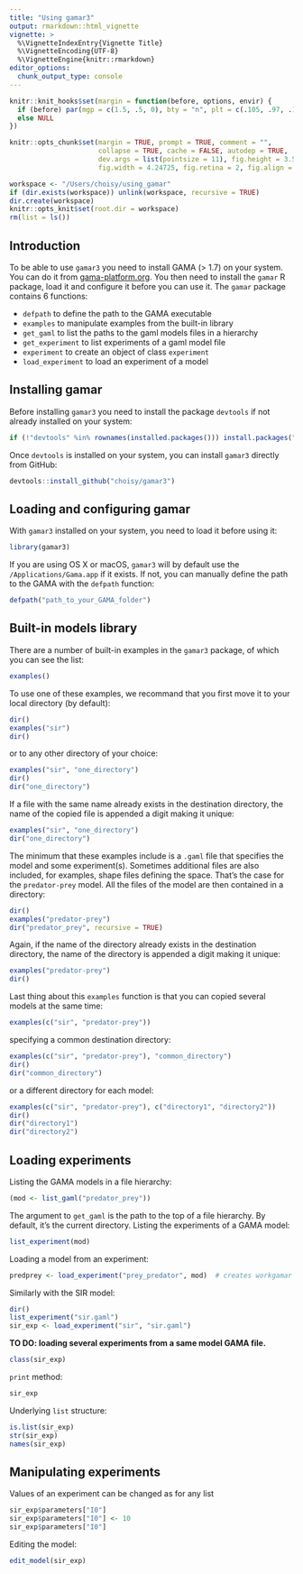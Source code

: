 ```yaml
---
title: "Using gamar3"
output: rmarkdown::html_vignette
vignette: >
  %\VignetteIndexEntry{Vignette Title}
  %\VignetteEncoding{UTF-8}
  %\VignetteEngine{knitr::rmarkdown}
editor_options: 
  chunk_output_type: console
---
```


```r
knitr::knit_hooks$set(margin = function(before, options, envir) {
  if (before) par(mgp = c(1.5, .5, 0), bty = "n", plt = c(.105, .97, .13, .97))
  else NULL
})

knitr::opts_chunk$set(margin = TRUE, prompt = TRUE, comment = "",
                      collapse = TRUE, cache = FALSE, autodep = TRUE,
                      dev.args = list(pointsize = 11), fig.height = 3.5,
                      fig.width = 4.24725, fig.retina = 2, fig.align = "center")
```

```r
workspace <- "/Users/choisy/using_gamar"
if (dir.exists(workspace)) unlink(workspace, recursive = TRUE)
dir.create(workspace)
knitr::opts_knit$set(root.dir = workspace)
rm(list = ls())
```



## Introduction

To be able to use `gamar3` you need to install GAMA (> 1.7) on your system. You
can do it from [gama-platform.org](gama-platform.org). You then need to
install the `gamar` R package, load it and configure it before you can use it.
The `gamar` package contains 6 functions:

* `defpath` to define the path to the GAMA executable
* `examples` to manipulate examples from the built-in library
* `get_gaml` to list the paths to the gaml models files in a hierarchy
* `get_experiment` to list experiments of a gaml model file
* `experiment` to create an object of class `experiment`
* `load_experiment` to load an experiment of a model

## Installing gamar

Before installing `gamar3` you need to install the package `devtools` if not
already installed on your system:

```r
if (!"devtools" %in% rownames(installed.packages())) install.packages("devtools")
```

Once `devtools` is installed on your system, you can install `gamar3` directly
from GitHub:

```r
devtools::install_github("choisy/gamar3")
```


## Loading and configuring gamar

With `gamar3` installed on your system, you need to load it before using it:

```r
library(gamar3)
```

If you are using OS X or macOS, `gamar3` will by default use the
`/Applications/Gama.app` if it exists. If not, you can manually define the path
to the GAMA with the `defpath` function:

```r
defpath("path_to_your_GAMA_folder")
```


## Built-in models library


There are a number of built-in examples in the `gamar3` package, of which you
can see the list:

```r
examples()
```

To use one of these examples, we recommand that you first move it to your local
directory (by default):

```r
dir()
examples("sir")
dir()
```

or to any other directory of your choice:

```r
examples("sir", "one_directory")
dir()
dir("one_directory")
```

If a file with the same name already exists in the destination directory, the
name of the copied file is appended a digit making it unique:

```r
examples("sir", "one_directory")
dir("one_directory")
```

The minimum that these examples include is a `.gaml` file that specifies the
model and some experiment(s). Sometimes additional files are also included, for
examples, shape files defining the space. That's the case for the `predator-prey`
model. All the files of the model are then contained in a directory:

```r
dir()
examples("predator-prey")
dir("predator_prey", recursive = TRUE)
```

Again, if the name of the directory already exists in the destination directory,
the name of the directory is appended a digit making it unique:

```r
examples("predator-prey")
dir()
```

Last thing about this `examples` function is that you can copied several models
at the same time:

```r
examples(c("sir", "predator-prey"))
```

specifying a common destination directory:

```r
examples(c("sir", "predator-prey"), "common_directory")
dir()
dir("common_directory")
```

or a different directory for each model:

```r
examples(c("sir", "predator-prey"), c("directory1", "directory2"))
dir()
dir("directory1")
dir("directory2")
```


## Loading experiments

Listing the GAMA models in a file hierarchy:

```r
(mod <- list_gaml("predator_prey"))
```

The argument to `get_gaml` is the path to the top of a file hierarchy. By
default, it's the current directory. Listing the experiments of a GAMA model:

```r
list_experiment(mod)
```

Loading a model from an experiment:

```r
predprey <- load_experiment("prey_predator", mod)  # creates workgamar with sir_1.xml in it
```

Similarly with the SIR model:

```r
dir()
list_experiment("sir.gaml")
sir_exp <- load_experiment("sir", "sir.gaml")
```

**TO DO: loading several experiments from a same model GAMA file.**

```r
class(sir_exp)
```

`print` method:

```r
sir_exp
```

Underlying `list` structure:

```r
is.list(sir_exp)
str(sir_exp)
names(sir_exp)
```



## Manipulating experiments

Values of an experiment can be changed as for any list

```r
sir_exp$parameters["I0"]
sir_exp$parameters["I0"] <- 10
sir_exp$parameters["I0"]
```

Editing the model:

```r
edit_model(sir_exp)
```


